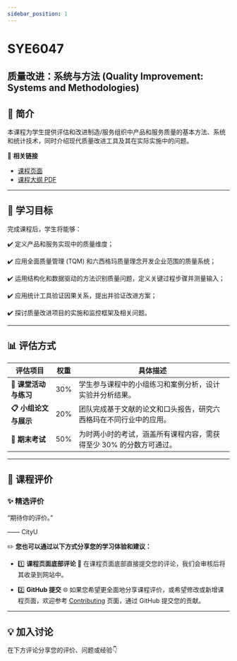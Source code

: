 ```yaml
---
sidebar_position: 1
---
```


# SYE6047
## 质量改进：系统与方法 (Quality Improvement: Systems and Methodologies)

## **📘 简介**
本课程为学生提供评估和改进制造/服务组织中产品和服务质量的基本方法、系统和统计技术，同时介绍现代质量改进工具及其在实际实施中的问题。

🔗 **相关链接**
- [课程页面](https://www.cityu.edu.hk/catalogue/pg/202425/course/SYE6047.htm)
- [课程大纲 PDF](https://www.cityu.edu.hk/catalogue/pg/202425/course/SYE6047.pdf)

---

## **🎯 学习目标**

完成课程后，学生将能够：

✔️ 定义产品和服务实现中的质量维度；

✔️ 应用全面质量管理 (TQM) 和六西格玛质量理念开发企业范围的质量系统；

✔️ 运用结构化和数据驱动的方法识别质量问题，定义关键过程步骤并测量输入；

✔️ 应用统计工具验证因果关系，提出并验证改进方案；

✔️ 探讨质量改进项目的实施和监控框架及相关问题。

---

## **📊 评估方式**

| **评估项目**                | **权重** | **具体描述**                                                                                       |
|----------------------------|---------|---------------------------------------------------------------------------------------------------|
| **📂 课堂活动与练习**         | 30%      | 学生参与课程中的小组练习和案例分析，设计实验并分析结果。                                                |
| **📋 小组论文与展示**         | 20%      | 团队完成基于文献的论文和口头报告，研究六西格玛在不同行业中的应用。                                        |
| **📝 期末考试**             | 50%      | 为时两小时的考试，涵盖所有课程内容，需获得至少 30% 的分数方可通过。                                          |

---

## **💬 课程评价**

### ✨ **精选评价**
<div className={commentStyles.commentBox}>
    <p className={commentStyles.commentText}>
        “期待你的评价。”
    </p>
    <p className={commentStyles.commentAuthor}>—— CityU</p>
</div>

✏️ **您也可以通过以下方式分享您的学习体验和建议：**

- 1️⃣ **课程页面底部评论**
💬 在课程页面底部直接提交您的评论，我们会审核后将其收录到网站中。

- 2️⃣ **GitHub 提交**
🌐 如果您希望更全面地分享课程评价，或希望修改或新增课程页面，欢迎参考 [Contributing](https://penjc.github.io/cityU-navigator/contributing) 页面，通过 GitHub 提交您的贡献。

---

## **💡 加入讨论**

在下方评论分享您的评价、问题或经验👇
<Utterances />